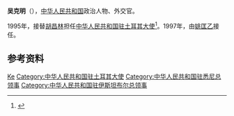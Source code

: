 {{Otheruses|吳克明|other=同名人物}}
'''吴克明'''（{{bd|1939年|||}}），[[中华人民共和国|中华人民共和国]]政治人物、外交官。

1995年，接替[[胡昌林|胡昌林]]担任[[中国驻土耳其大使列表|中华人民共和国驻土耳其大使]]<ref>{{cite web|author=中华人民共和国外交部|title=中国驻土耳其历任大使|url=http://www.mfa.gov.cn/chn/pds/ziliao/wjrw/2167/2169/t9168.htm|publisher=中华人民共和国外交部|accessdate=2012-03-03}}</ref>。1997年，由[[姚匡乙|姚匡乙]]接任。

== 参考资料 ==
{{reflist}}
{{start box}}
{{s-dip}}
{{succession box|[[段津|段津]]|[[廖志洪|廖志洪]]|[[中国驻悉尼总领事列表|中华人民共和国驻悉尼总领事]]|1997年9月－2000年12月}}
{{succession box|[[胡昌林|胡昌林]]|[[姚匡乙|姚匡乙]]|[[中国驻土耳其大使列表|中华人民共和国驻土耳其大使]]|1995年7月－1997年7月}}
{{succession box|[[张瑞_(外交官)|张瑞]]|[[徐鹍|徐鹍]]|[[中国驻伊斯坦布尔总领事列表|中华人民共和国驻伊斯坦布尔总领事]]|1988年8月－1991年10月}}
{{end box}}
{{中国政治人物小作品}}

{{Authority control}}
{{DEFAULTSORT:Wu吴}}
[[Category:吴姓|Ke]]
[[Category:中华人民共和国驻土耳其大使|Category:中华人民共和国驻土耳其大使]]
[[Category:中华人民共和国驻悉尼总领事|Category:中华人民共和国驻悉尼总领事]]
[[Category:中华人民共和国驻伊斯坦布尔总领事|Category:中华人民共和国驻伊斯坦布尔总领事]]